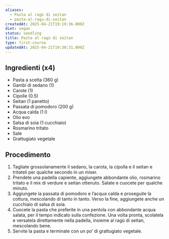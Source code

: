 ```yaml
---
aliases:
  - Pasta al ragù di seitan
  - pasta-al-ragu-di-seitan
createdAt: 2025-04-21T19:19:36.000Z
diet: vegan
status: seedling
title: Pasta al ragù di seitan
type: first-course
updatedAt: 2025-04-21T19:30:31.000Z
---
```

## Ingredienti (x4)

- Pasta a scelta (360 g)
- Gambi di sedano (1)
- Carote (1)
- Cipolle (0.5)
- Seitan (1 panetto)
- Passata di pomodoro (200 g)
- Acqua calda (1 l)
- Olio evo
- Salsa di soia (1 cucchiaio)
- Rosmarino tritato
- Sale
- Grattugiato vegetale

## Procedimento

1. Tagliate grossolanamente il sedano, la carota, la cipolla e il seitan e tritateli per qualche secondo in un mixer.
2. Prendete una padella capiente, aggiungete abbondante olio, rosmarino tritato e il mix di verdure e seitan ottenuto. Salate e cuocete per qualche minuto.
3. Aggiungete la passata di pomodoro e l’acqua calda e proseguite la cottura, mescolando di tanto in tanto. Verso la fine, aggiungete anche un cucchiaio di salsa di soia.
4. Cuocete la pasta che preferite in una pentola con abbondante acqua salata, per il tempo indicato sulla confezione. Una volta pronta, scolatela e versatela direttamente nella padella, insieme al ragù di seitan, mescolando bene.
5. Servite la pasta e terminate con un po’ di grattugiato vegetale.
